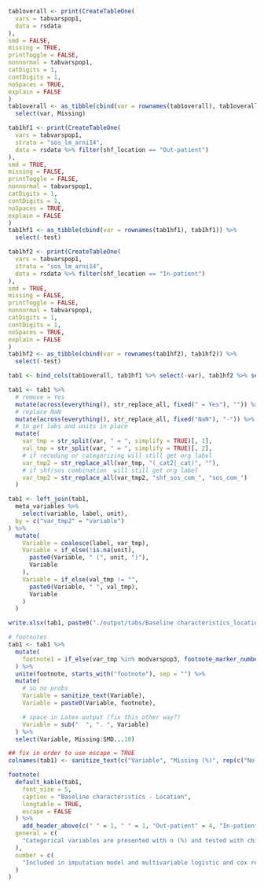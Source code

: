 ```r

tab1overall <- print(CreateTableOne(
  vars = tabvarspop1,
  data = rsdata
),
smd = FALSE,
missing = TRUE,
printToggle = FALSE,
nonnormal = tabvarspop1,
catDigits = 1,
contDigits = 1,
noSpaces = TRUE,
explain = FALSE
)
tab1overall <- as_tibble(cbind(var = rownames(tab1overall), tab1overall)) %>%
  select(var, Missing)

tab1hf1 <- print(CreateTableOne(
  vars = tabvarspop1,
  strata = "sos_lm_arni14",
  data = rsdata %>% filter(shf_location == "Out-patient")
),
smd = TRUE,
missing = FALSE,
printToggle = FALSE,
nonnormal = tabvarspop1,
catDigits = 1,
contDigits = 1,
noSpaces = TRUE,
explain = FALSE
)
tab1hf1 <- as_tibble(cbind(var = rownames(tab1hf1), tab1hf1)) %>%
  select(-test)

tab1hf2 <- print(CreateTableOne(
  vars = tabvarspop1,
  strata = "sos_lm_arni14",
  data = rsdata %>% filter(shf_location == "In-patient")
),
smd = TRUE,
missing = FALSE,
printToggle = FALSE,
nonnormal = tabvarspop1,
catDigits = 1,
contDigits = 1,
noSpaces = TRUE,
explain = FALSE
)
tab1hf2 <- as_tibble(cbind(var = rownames(tab1hf2), tab1hf2)) %>%
  select(-test)

tab1 <- bind_cols(tab1overall, tab1hf1 %>% select(-var), tab1hf2 %>% select(-var))

tab1 <- tab1 %>%
  # remove = Yes
  mutate(across(everything(), str_replace_all, fixed(" = Yes"), "")) %>%
  # replace NaN
  mutate(across(everything(), str_replace_all, fixed("NaN"), "-")) %>%
  # to get labs and units in place
  mutate(
    var_tmp = str_split(var, " = ", simplify = TRUE)[, 1],
    val_tmp = str_split(var, " = ", simplify = TRUE)[, 2],
    # if recoding or categorizing will still get org label
    var_tmp2 = str_replace_all(var_tmp, "(_cat2|_cat)", ""),
    # if shf/sos combination  will still get org label
    var_tmp2 = str_replace_all(var_tmp2, "shf_sos_com_", "sos_com_")
  )

tab1 <- left_join(tab1,
  meta_variables %>%
    select(variable, label, unit),
  by = c("var_tmp2" = "variable")
) %>%
  mutate(
    Variable = coalesce(label, var_tmp),
    Variable = if_else(!is.na(unit),
      paste0(Variable, " (", unit, ")"),
      Variable
    ),
    Variable = if_else(val_tmp != "",
      paste0(Variable, " ", val_tmp),
      Variable
    )
  )

write.xlsx(tab1, paste0("./output/tabs/Baseline characteristics_location", Sys.Date(), ".xlsx"), rowNames = FALSE)

# footnotes
tab1 <- tab1 %>%
  mutate(
    footnote1 = if_else(var_tmp %in% modvarspop3, footnote_marker_number(1), "")
  ) %>%
  unite(footnote, starts_with("footnote"), sep = "") %>%
  mutate(
    # so no probs
    Variable = sanitize_text(Variable),
    Variable = paste0(Variable, footnote),

    # space in Latex output (fix this other way?)
    Variable = sub("  ", ". ", Variable)
  ) %>%
  select(Variable, Missing:SMD...10)

## fix in order to use escape = TRUE
colnames(tab1) <- sanitize_text(c("Variable", "Missing (%)", rep(c("No ARNi", "ARNi", "p-value", "SMD"), 2)))

footnote(
  default_kable(tab1,
    font_size = 5,
    caption = "Baseline characteristics - Location",
    longtable = TRUE,
    escape = FALSE
  ) %>%
    add_header_above(c(" " = 1, " " = 1, "Out-patient" = 4, "In-patient" = 4)),
  general = c(
    "Categorical variables are presented with n (%) and tested with chi-square test and continuous variables with median [q1-q3] and tested with Kruskal-Wallis test."
  ),
  number = c(
    "Included in imputation model and multivariable logistic and cox regression models. Duration of HF and Time since last HFH are also included in multiple imputation model."
  )
)
```
